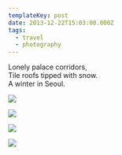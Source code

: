 ```yaml
---
templateKey: post
date: 2013-12-22T15:03:00.000Z
tags:
  - travel
  - photography
---
```

Lonely palace corridors,<br/>
Tile roofs tipped with snow.<br/>
A winter in Seoul.

![](../../static/assets/20131222-IMG_1849.jpg)

![](../../static/assets/20131221-IMG_1696.jpg)

![](../../static/assets/20131221-IMG_1698.jpg)

![](../../static/assets/20131221-IMG_1707.jpg)
